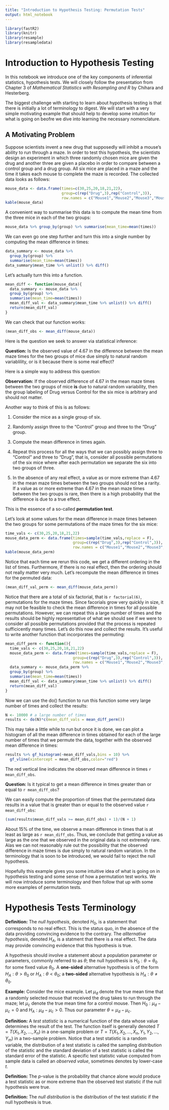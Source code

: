 ```yaml
---
title: "Introduction to Hypothesis Testing: Permutation Tests"
output: html_notebook
---
```


```r
library(fastR2)
library(knitr)
library(resample)
library(resampledata)
```


# Introduction to Hypothesis Testing

In this notebook we introduce one of the key components of inferential statistics, hypothesis tests. We will closely follow the presentation from Chapter 3 of *Mathematical Statistics with Resampling and R* by Chihara and Hesterberg. 

The biggest challenge with starting to learn about hypothesis testing is that there is initially a lot of terminology to digest. We will start with a very simple motivating example that should help to develop some intuition for what is going on beofre we dive into learning the necessary 
nomenclature. 

## A Motivating Problem

Suppose scientists invent a new drug that supposedly will inhibit a mouse's ability to run through a maze. In order to test this hypothesis, the scientists design an experiment in which three randomly chosen mice are given the drug and another three are given a placebo in order to compare between a control group and a drug group. All six mice are placed in a maze and the time it takes each mouse to complete the maze is recorded. The collected data looks as follows:
```r
mouse_data <- data.frame(times=c(30,25,20,18,21,22),
                         group=c(rep("Drug",3),rep("Control",3)),
                         row.names = c("Mouse1","Mouse2","Mouse3","Mouse4","Mouse5","Mouse6"))
kable(mouse_data)
```

A convenient way to summarise this data is to compute the mean time from the three mice in each of the two groups:
```r
mouse_data %>% group_by(group) %>% summarise(mean_time=mean(times))
```

We can even go one step further and turn this into a single number by computing the mean difference in times:
```r
data_summary <- mouse_data %>% 
  group_by(group) %>% 
  summarise(mean_time=mean(times)) 
data_summary$mean_time %>% unlist() %>% diff()
```

Let's actually turn this into a function. 
```r
mean_diff <- function(mouse_data){
  data_summary <- mouse_data %>% 
  group_by(group) %>% 
  summarise(mean_time=mean(times)) 
  mean_diff_val <- data_summary$mean_time %>% unlist() %>% diff()
  return(mean_diff_val)
}
```

We can check that our function works:
```r
(mean_diff_obs <- mean_diff(mouse_data))
```

Here is the question we seek to answer via statistical inference:

**Question:** Is the observed value of 4.67 in the difference between the mean maze times for the two groups of mice due simply to natural random variablility, or is it because there is some real effect? 

Here is a simple way to address this question:

**Observation:** If the observed difference of 4.67 in the mean maze times between the two groups of mice **is** due to natural random variability, then the group labeling of Drug versus Control for the six mice is arbitrary and should not matter. 

Another way to think of this is as follows: 

1) Consider the mice as a single group of six. 

2) Randomly assign three to the "Control" group and three to the "Drug" group.

3) Compute the mean difference in times again. 

4) Repeat this process for all the ways that we can possibly assign three to "Control" and three to "Drug", that is, consider all possible permutations of the six mice where after each permutation we separate the six into two groups of three. 

5) In the absence of any real effect, a value as or more extreme than 4.67 in the mean maze times between the two groups should not be a rarity. If a value as or more extreme than 4.67 in the mean maze times between the two groups is rare, then there is a high probability that the difference is due to a true effect. 

This is the essence of a so-called **permutation test**. 

Let's look at some values for the mean difference in maze times between the two groups for some permutations of the maze times for the six mice:
```r
time_vals <- c(30,25,20,18,21,22)
mouse_data_perm <- data.frame(times=sample(time_vals,replace = F),
                              group=c(rep("Drug",3),rep("Control",3)),
                              row.names = c("Mouse1","Mouse2","Mouse3","Mouse4","Mouse5","Mouse6"))
kable(mouse_data_perm)
```

Notice that each time we rerun this code, we get a different ordering in the list of times. Furthermore, if there is no real effect, then the ordering should not really matter very much.  Let's recompute the mean difference in times for the permuted data:
```r
(mean_diff_val_perm <- mean_diff(mouse_data_perm))
```

Notice that there are a total of six factorial, that is `r factorial(6)`, permutations for the maze times. Since facorials grow very quickly in size, it may not be feasible to check the mean difference in times for all possible permutations. However, we can repeat this a large number of times and the results should be highly representative of what we should see if we were to consider all possible permutations provided that the process is repeated sufficicently many times. Let's do this now and collect the results. It's useful to write another function that incorporates the permuting:
```r
mean_diff_perm <- function(){
  time_vals <- c(30,25,20,18,21,22)
  mouse_data_perm <- data.frame(times=sample(time_vals,replace = F),
                              group=c(rep("Drug",3),rep("Control",3)),
                              row.names = c("Mouse1","Mouse2","Mouse3","Mouse4","Mouse5","Mouse6"))
  data_summary <- mouse_data_perm %>% 
  group_by(group) %>% 
  summarise(mean_time=mean(times)) 
  mean_diff_val <- data_summary$mean_time %>% unlist() %>% diff()
  return(mean_diff_val)
}
```

Now we can use the do() function to run this function some very large number of times and collect the results:
```r
N <- 10000 # a large number of times
results <- do(N)*c(mean_diff_vals = mean_diff_perm())
```

This may take a little while to run but once it is done, we can plot a histogram of all the mean difference in times obtained for each of the large number of times that we permute the data, together with the observed mean difference in times:
```r
results %>% gf_histogram(~mean_diff_vals,bins = 10) %>% 
  gf_vline(xintercept = mean_diff_obs,color="red")
```

The red vertical line indicates the observed mean difference in times `r mean_diff_obs`. 

**Question:** Is it typical to get a mean difference in times greater than or equal to `r mean_diff_obs`?

We can easily compute the proportion of times that the permutated data results in a value that is greater than or equal to the observed value `r mean_diff_obs`:
```r
(sum(results$mean_diff_vals >= mean_diff_obs) + 1)/(N + 1)
```

About 15% of the time, we observe a mean difference in times that is at least as large as `r mean_diff_obs`. Thus, we conclude that getting a value as large as the one that we observed in the original data is not extremely rare. Alas we can not reasonably rule out the possibility that the observed difference in maze times is due simply to natural random variation. In the terminology that is soon to be introduced, we would fail to reject the null hypothesis. 

Hopefully this example gives you some intuitive idea of what is going on in hypothesis testing and some sense of how a permutation test works. We will now introduce some terminology and then follow that up with some more examples of permutation tests. 

# Hypothesis Tests Terminology

**Definition:** The *null hypothesis*, denoted $H_{0}$, is a statement that corresponds to no real effect. This is the status quo, in the absence of the data providing convincing evidence to the contrary. The *allternative hypothesis*, denoted $H_{A}$, is a statment that there is a real effect. The data may provide convincing evidence that this hypothesis is true. 

A hypothesis should involve a statement about a population parameter or parameters, commonly referred to as $\theta$; the null hypothesis is $H_{0}: \theta = \theta_{0}$ for some fixed value $\theta_{0}$. A **one-sided** alternative hypothesis is of the form $H_{A}: \theta > \theta_{0}$ or $H_{A}: \theta < \theta_{0}$; a **two-sided** alternative hypothesis is $H_{A}:\theta \neq \theta_{0}$. 


**Example:** Consider the mice example. Let $\mu_{d}$ denote the true mean time that a randomly selected mouse that received the drug takes to run through the maze; let $\mu_{c}$ denote the true mean time for a control mouse. Then $H_{0}:\mu_{d} - \mu_{c} = 0$ and $H_{A}: \mu_{d} - \mu_{c} > 0$. Thus our parameter $\theta = \mu_{d} - \mu_{c}$. 

**Definition:** A *test statistic* is a numerical function of the data whose value determines the result of the test. The function itself is generally denoted $T = T(X_{1},X_{2},\ldots ,X_{n})$ in a one-sample problem or $T=T(X_{1},X_{2},\ldots ,X_{n},Y_{1},Y_{2},\ldots ,Y_{m})$ in a two-sample problem. Notice that a test statistic is a random variable, the distribution of a test statistic is called the sampling distribution of the statistic and the standard deviation of a test statistic is called the standard error of the statistic. A specific test statistic value computed from sample data is called an *observed value*, sometimes denotes by lower-case $t$. 

**Definition:** The $p$-value is the probability that chance alone would produce a test statistic as or more extreme than the observed test statistic if the null hypothesis were true. 

**Definition:** The *null distribution* is the distribution of the test statistic if the null hypothesis is true. 






